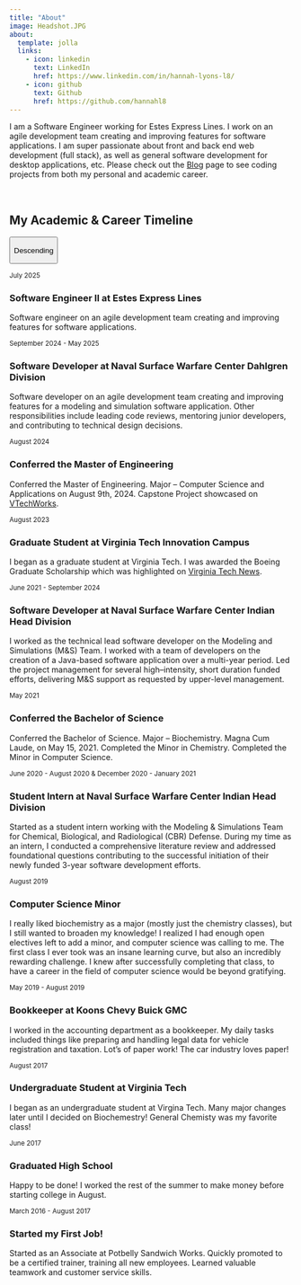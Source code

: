 ---
title: "About"
image: Headshot.JPG
about:
  template: jolla
  links:
    - icon: linkedin
      text: LinkedIn
      href: https://www.linkedin.com/in/hannah-lyons-l8/
    - icon: github
      text: Github
      href: https://github.com/hannahl8
---

I am a Software Engineer working for Estes Express Lines. I work on an agile development team creating and improving features for software applications. I am super passionate about front and back end web development (full stack), as well as general software development for desktop applications, etc. Please check out the [Blog](https://hannahl8.github.io/blog.html) page to see coding projects from both my personal and academic career.

<br>

## My Academic & Career Timeline

<div>

::: center-button
<button class="btn btn-primary" id="toggle-btn" onclick="toggleTimelineOrder()">

Descending

</button>
:::

::::::::::::::::::::::::::: {#timeline .timeline}
:::: {.timeline-item .right}
::: timeline-content
<small>July 2025</small>

<h3>Software Engineer II at Estes Express Lines</h3>

<p>Software engineer on an agile development team creating and improving features for software applications.</p>
:::
::::

:::: {.timeline-item .left}
::: timeline-content
<small>September 2024 - May 2025</small>

<h3>Software Developer at Naval Surface Warfare Center Dahlgren Division</h3>

<p>Software developer on an agile development team creating and improving features for a modeling and simulation software application. Other responsibilities include leading code reviews, mentoring junior developers, and contributing to technical design decisions.</p>
:::
::::

:::: {.timeline-item .right}
::: timeline-content
<small>August 2024</small>

<h3>Conferred the Master of Engineering</h3>

<p>Conferred the Master of Engineering. Major – Computer Science and Applications on August 9th, 2024. Capstone Project showcased on <a href="https://vtechworks.lib.vt.edu/items/257d0d9b-75f5-44b6-ac2d-b108a663a166" target="_blank">VTechWorks</a>.</p>
:::
::::

:::: {.timeline-item .left}
::: timeline-content
<small>August 2023</small>

<h3>Graduate Student at Virginia Tech Innovation Campus</h3>

<p>I began as a graduate student at Virginia Tech. I was awarded the Boeing Graduate Scholarship which was highlighted on <a href="https://news.vt.edu/articles/2023/09/innovation-campus-boeing-scholars-2023.html" target="_blank">Virginia Tech News</a>.</p>
:::
::::

:::: {.timeline-item .right}
::: timeline-content
<small>June 2021 - September 2024</small>

<h3>Software Developer at Naval Surface Warfare Center Indian Head Division</h3>

<p>I worked as the technical lead software developer on the Modeling and Simulations (M&S) Team. I worked with a team of developers on the creation of a Java-based software application over a multi-year period. Led the project management for several high–intensity, short duration funded efforts, delivering M&S support as requested by upper-level management.</p>
:::
::::

:::: {.timeline-item .left}
::: timeline-content
<small>May 2021</small>

<h3>Conferred the Bachelor of Science</h3>

<p>Conferred the Bachelor of Science. Major -- Biochemistry. Magna Cum Laude, on May 15, 2021. Completed the Minor in Chemistry. Completed the Minor in Computer Science.</p>
:::
::::

:::: {.timeline-item .right}
::: timeline-content
<small>June 2020 - August 2020 & December 2020 - January 2021</small>

<h3>Student Intern at Naval Surface Warfare Center Indian Head Division</h3>

<p>Started as a student intern working with the Modeling & Simulations Team for Chemical, Biological, and Radiological (CBR) Defense. During my time as an intern, I conducted a comprehensive literature review and addressed foundational questions contributing to the successful initiation of their newly funded 3-year software development efforts.</p>
:::
::::

:::: {.timeline-item .left}
::: timeline-content
<small>August 2019</small>

<h3>Computer Science Minor</h3>

<p>I really liked biochemistry as a major (mostly just the chemistry classes), but I still wanted to broaden my knowledge! I realized I had enough open electives left to add a minor, and computer science was calling to me. The first class I ever took was an insane learning curve, but also an incredibly rewarding challenge. I knew after successfully completing that class, to have a career in the field of computer science would be beyond gratifying.</p>
:::
::::

:::: {.timeline-item .right}
::: timeline-content
<small>May 2019 - August 2019</small>

<h3>Bookkeeper at Koons Chevy Buick GMC</h3>

<p>I worked in the accounting department as a bookkeeper. My daily tasks included things like preparing and handling legal data for vehicle registration and taxation. Lot's of paper work! The car industry loves paper!</p>
:::
::::

:::: {.timeline-item .left}
::: timeline-content
<small>August 2017</small>

<h3>Undergraduate Student at Virginia Tech</h3>

<p>I began as an undergraduate student at Virgina Tech. Many major changes later until I decided on Biochemestry! General Chemisty was my favorite class!</p>
:::
::::

:::: {.timeline-item .right}
::: timeline-content
<small>June 2017</small>

<h3>Graduated High School</h3>

<p>Happy to be done! I worked the rest of the summer to make money before starting college in August.</p>
:::
::::

:::: {.timeline-item .left}
::: timeline-content
<small>March 2016 - August 2017</small>

<h3>Started my First Job!</h3>

<p>Started as an Associate at Potbelly Sandwich Works. Quickly promoted to be a certified trainer, training all new employees. Learned valuable teamwork and customer service skills.</p>
:::
::::
:::::::::::::::::::::::::::

```{=html}
<script>
let isDescending = true;

function toggleTimelineOrder() {
  const timeline = document.getElementById('timeline');
  const items = Array.from(timeline.children);
  items.reverse();

  // Clear and re-append in reversed order
  while (timeline.firstChild) {
    timeline.removeChild(timeline.firstChild);
  }

  // Reassign left/right classes for alternating layout
  items.forEach((item, index) => {
    item.classList.remove('left', 'right');
    item.classList.add(index % 2 === 0 ? 'left' : 'right');
    timeline.appendChild(item);
  });

  // Toggle button label
  isDescending = !isDescending;
  document.getElementById('toggle-btn').textContent = isDescending ? "Descending" : "Ascending";
}
</script>
```

</div>